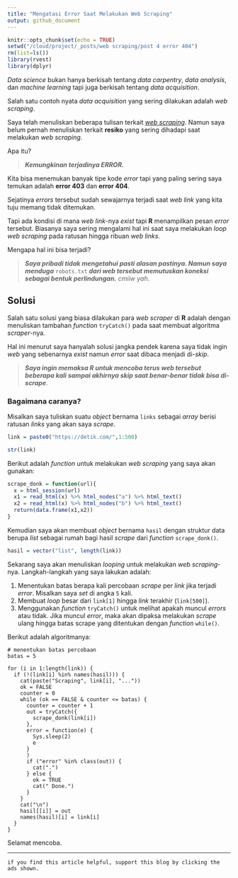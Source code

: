 ```yaml
---
title: "Mengatasi Error Saat Melakukan Web Scraping"
output: github_document
---
```


```r
knitr::opts_chunk$set(echo = TRUE)
setwd("/cloud/project/_posts/web scraping/post 4 error 404")
rm(list=ls())
library(rvest)
library(dplyr)
```

_Data science_ bukan hanya berkisah tentang _data carpentry_, _data analysis_, dan _machine learning_ tapi juga berkisah tentang _data acquisition_.

Salah satu contoh nyata _data acquisition_ yang sering dilakukan adalah _web scraping_.

Saya telah menuliskan beberapa tulisan terkait [_web scraping_](https://ikanx101.com/tags/#web-scrap). Namun saya belum pernah menuliskan terkait __resiko__ yang sering dihadapi saat melakukan _web scraping_.

Apa itu?

> ___Kemungkinan terjadinya ERROR.___

Kita bisa menemukan banyak tipe kode _error_ tapi yang paling sering saya temukan adalah __error 403__ dan __error 404__.

Sejatinya _errors_ tersebut sudah sewajarnya terjadi saat _web link_ yang kita tuju memang tidak ditemukan.

Tapi ada kondisi di mana _web link_-nya _exist_ tapi __R__ menampilkan pesan _error_ tersebut. Biasanya saya sering mengalami hal ini saat saya melakukan _loop web scraping_ pada ratusan hingga ribuan _web links_.

Mengapa hal ini bisa terjadi?

> ___Saya pribadi tidak mengetahui pasti alasan pastinya. Namun saya menduga___ `robots.txt` ___dari web tersebut memutuskan koneksi sebagai bentuk perlindungan.___ _cmiiw yah_.

## Solusi

Salah satu solusi yang biasa dilakukan para _web scraper_ di __R__ adalah dengan menuliskan tambahan _function_ `tryCatch()` pada saat membuat algoritma _scraper_-nya.

Hal ini menurut saya hanyalah solusi jangka pendek karena saya tidak ingin _web_ yang sebenarnya _exist_ namun _error_ saat dibaca menjadi di-_skip_.

> ___Saya ingin memaksa R untuk mencoba terus web tersebut beberapa kali sampai akhirnya skip saat benar-benar tidak bisa di-scrape___.


### Bagaimana caranya?

Misalkan saya tuliskan suatu _object_ bernama `links` sebagai _array_ berisi ratusan _links_ yang akan saya _scrape_.

```r
link = paste0("https://detik.com/",1:500)
```

```r
str(link)
```

Berikut adalah _function_ untuk melakukan _web scraping_ yang saya akan gunakan:

```r
scrape_donk = function(url){
  x = html_session(url)
  x1 = read_html(x) %>% html_nodes("a") %>% html_text()
  x2 = read_html(x) %>% html_nodes("b") %>% html_text()
  return(data.frame(x1,x2))
}
```

Kemudian saya akan membuat _object_ bernama `hasil` dengan struktur data berupa _list_ sebagai rumah bagi hasil _scrape_ dari _function_ `scrape_donk()`.

```r
hasil = vector("list", length(link))
```

Sekarang saya akan menuliskan _looping_ untuk melakukan _web scraping_-nya. Langkah-langkah yang saya lakukan adalah:

1. Menentukan batas berapa kali percobaan _scrape_ per _link_ jika terjadi _error_. Misalkan saya _set_ di angka `5` kali.
1. Membuat _loop_ besar dari `link[1]` hingga _link_ terakhir (`link[500]`).
1. Menggunakan _function_ `tryCatch()` untuk melihat apakah muncul _errors_ atau tidak. Jika muncul _error_, maka akan dipaksa melakukan _scrape_ ulang hingga batas scrape yang ditentukan dengan _function_ `while()`.

Berikut adalah algoritmanya:

```
# menentukan batas percobaan
batas = 5

for (i in 1:length(link)) {
  if (!(link[i] %in% names(hasil))) {
    cat(paste("Scraping", link[i], "..."))
    ok = FALSE
    counter = 0
    while (ok == FALSE & counter <= batas) {
      counter = counter + 1
      out = tryCatch({                  
        scrape_donk(link[i])
      },
      error = function(e) {
        Sys.sleep(2)
        e
      }
      )
      if ("error" %in% class(out)) {
        cat(".")
      } else {
        ok = TRUE
        cat(" Done.")
      }
    }
    cat("\n")
    hasil[[i]] = out
    names(hasil)[i] = link[i]
  }
} 

```

Selamat mencoba.

---

`if you find this article helpful, support this blog by clicking the ads shown.`
